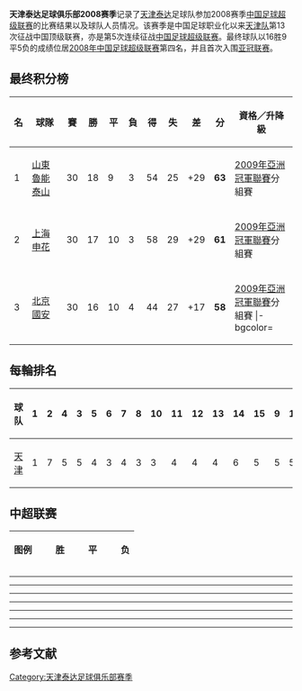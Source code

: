 {{Infobox football club season
| club               = [[天津泰达足球俱乐部|天津泰达]]
| season             = <!-- 注释出：[[File:Tianjing_taida_FC.svg|120px]] --><br>2008
| manager            = {{flagicon|Czech Republic}} [[约瑟夫·雅拉宾斯基|雅拉宾斯基]]<br />{{flagicon|CHN}}[[左树声|左树声]]
| chairman           = {{flagicon|CHN}} 李广益
| chrtitle           = 总经理
| league             = [[中国足球超级联赛|中超联赛]]
| league result      = [[2008年中国足球超级联赛|第四名]]

|pattern_la1=|pattern_b1=|pattern_ra1=| 
|leftarm1=FFFFFF|body1=FFFFFF|rightarm1=FFFFFF|shorts1=FFFFFF|socks1=FFFFFF|
|pattern_la2=|pattern_b2=|pattern_ra2=| 
|leftarm2=3333FF|body2=3333FF|rightarm2=3333FF|shorts2=3333FF|socks2=3333FF| 
| prevseason         = [[天津泰达足球俱乐部2007赛季|2007年]]
| nextseason         = [[天津泰达足球俱乐部2009赛季|2009年]]
}}

'''天津泰达足球俱乐部2008赛季'''记录了[[天津泰达|天津泰达]]足球队参加2008赛季[[2008年中国足球超级联赛|中国足球超级联赛]]的比赛结果以及球队人员情况。该赛季是中国足球职业化以来[[天津泰达|天津队]]第13次征战中国顶级联赛，亦是第5次连续征战[[中国足球超级联赛|中国足球超级联赛]]。最终球队以16胜9平5负的成绩位居[[2008年中国足球超级联赛|2008年中国足球超级联赛]]第四名，并且首次入围[[亚冠联赛|亚冠联赛]]。

== 最终积分榜 ==
{| class="wikitable sortable" style="text-align: center; width: 75%; font-size: 90%"
! style="width: 6%" | 名
! style="width: 21%"| 球隊
! style="width: 5%" | 賽
! style="width: 5%" | 勝
! style="width: 5%" | 平
! style="width: 5%" | 負
! style="width: 5%" | 得
! style="width: 5%" | 失
! style="width: 6%" | 差
! style="width: 6%" | 分
! style="width: 30%"| 資格／升降級
|- bgcolor=gold
|1||align="left"|[[山東魯能泰山足球俱樂部|山東魯能泰山]]||30||18||9||3||54||25||+29||'''63'''||[[2009年亞洲冠軍聯賽|2009年亞洲冠軍聯賽]]分組賽
|- bgcolor=silver
|2||align="left"|[[上海申花足球俱樂部|上海申花]]||30||17||10||3||58||29||+29||'''61'''||[[2009年亞洲冠軍聯賽|2009年亞洲冠軍聯賽]]分組賽
|- bgcolor=#DEB887
|3||align="left"|[[北京國安足球俱樂部|北京國安]]||30||16||10||4||44||27||+17||'''58'''||[[2009年亞洲冠軍聯賽|2009年亞洲冠軍聯賽]]分組賽
|- bgcolor=
|4||align="left"|[[天津泰達足球俱樂部|天津泰達]]||30||16||9||5||54||29||+25||'''57'''||[[2009年亞洲冠軍聯賽|2009年亞洲冠軍聯賽]]分組賽
|}

== 每輪排名 ==
{| class="wikitable sortable" style="text-align: center; font-size: 80%"
|-
! 球队<br />
! 1<br />
! 2<br />
! 4<br />
! 3<br />
! 5<br />
! 6<br />
! 7<br />
! 8<br />
! 10<br />
! 11<br />
! 12<br />
! 13<br />
! 14<br />
! 15<br />
! 9<br />
! 16<br />
! 17<br />
! 18<br />
! 19<br />
! 20<br />
! 21<br />
! 22<br />
! 23<br />
! 24<br />
! 25<br />
! 26<br />
! 27<br />
! 28<br />
! 29<br />
! 30<br />
|-
| [[天津泰達足球俱樂部|天津]]
| bgcolor= gold    | 1
| 7
| 5
| 5
| bgcolor=#ACE1AF  | 4 
| bgcolor= #B87333 | 3
| bgcolor=#ACE1AF  | 4 
| bgcolor= #B87333 | 3
| bgcolor= #B87333 | 3
| bgcolor=#ACE1AF  | 4 
| bgcolor=#ACE1AF  | 4 
| bgcolor=#ACE1AF  | 4 
| 6
| 5
| 5
| 5
| bgcolor=#ACE1AF  | 4 
| bgcolor=#ACE1AF  | 4 
| bgcolor=#ACE1AF  | 4 
| bgcolor=#ACE1AF  | 4 
| bgcolor=#ACE1AF  | 4 
| bgcolor=#ACE1AF  | 4 
| bgcolor=#ACE1AF  | 4 
| bgcolor=#ACE1AF  | 4 
| 5
| 5
| bgcolor=#ACE1AF  | 4 
| bgcolor=#ACE1AF  | 4 
| bgcolor=#ACE1AF  | 4 
| bgcolor=#ACE1AF  | 4 
|}

==中超联赛==
{|class="wikitable"
!图例
|width=10px bgcolor=CCFFCC| ||胜
|width=10px bgcolor=FFFFCC| ||平
|width=10px bgcolor=FFCCCC| ||负
|}

----
{{footballbox
| bg =#CCFFCC
| date =第 01 轮<br>2008-03-30 15:35
| team1 =天津泰达
| score =4 - 0
| team2 =[[浙江绿城|浙江绿城]]
| goals1 =[[约翰内斯·桑托斯|桑托斯]] {{goal|27}}<br>[[蒿俊闵|蒿俊闵]]{{goal|51}}<br>[[蒿俊闵|蒿俊闵]]{{goal|65}}<br>[[毛彪|毛彪]]{{goal|84}}
| goals2 =
| stadium = [[天津|天津]][[泰达体育场|泰达体育场]]
}}
----
{{footballbox
| bg =#FFCCCC
| date =第 02 轮<br>2008-04-05 19:45
| team1 =[[上海申花|上海申花]]
| score =2 - 1
| team2 =天津泰达
| goals1 =[[郜林|郜林]] {{goal|75}}<br>[[郜林|郜林]]{{goal|78}}
| goals2 ={{goal|65}}[[蒿俊闵|蒿俊闵]]
| stadium = [[上海|上海]][[虹口体育场|虹口体育场]]
}}
----
{{footballbox
| bg =#FFFFCC
| date =第 04 轮<br>2008-04-09 15:35 
| team1 =天津泰达
| score =1 - 1
| team2 =[[青岛中能|青岛中能]]
| goals1 =[[曹阳|曹阳]]{{goal|85}}
| goals2 ={{goal|32}}[[布朗|布朗]]
| stadium = [[天津|天津]][[泰达体育场|泰达体育场]]
}}
----
{{footballbox
| bg =#FFFFCC
| date =第 03 轮<br>2008-04-13 15:35 
| team1 =天津泰达
| score =1 - 1
| team2 =[[深圳足球俱乐部|深圳上清饮]]
| goals1 =[[埃貝爾·路易斯·庫奇|路易斯]]{{goal|45}}
| goals2 ={{goal|27}}[[约翰森|约翰森]]
| stadium = [[天津|天津]][[泰达体育场|泰达体育场]]
}}
----
{{footballbox 
| bg =#CCFFCC
| date =第 05 轮<br>2008-04-27 15:35   
| team1 =[[长沙金德|长沙金德]]
| score = 1 - 3
| team2 =天津泰达
| goals1 =  [[赵铭|赵铭]]{{goal|73}}
| goals2 =  {{goal|06}} [[埃貝爾·路易斯·庫奇|路易斯]]<br>{{goal|29}}[[埃貝爾·路易斯·庫奇|路易斯]]<br>{{goal|62}}[[蒿俊闵|蒿俊闵]]
| stadium = [[长沙|长沙]][[贺龙体育场|贺龙体育场]]
}}
----
{{footballbox
| bg =#CCFFCC
| date =第 06 轮<br>2008-05-02 19:30
| team1 =天津泰达
| score =3 - 1
| team2 =[[成都谢菲联|成都谢菲联]]
| goals1 =[[埃貝爾·路易斯·庫奇|路易斯]] {{goal|20}}<br>[[张烁|张烁]]{{goal|36}}（pen）<br>[[埃貝爾·路易斯·庫奇|路易斯]]{{goal|79}}
| goals2 ={{goal|35}} [[汪嵩|汪嵩]]
| stadium = [[天津|天津]][[泰达体育场|泰达体育场]]
}}
----
{{footballbox
| bg =#FFFFCC
| date =第 07 轮<br>2008-05-10 19:30 
| team1 =[[河南建业|河南建业]]
| score =1 - 1
| team2 =天津泰达
| goals1 =[[道格拉斯|道格拉斯]]{{goal|37}}
| goals2 ={{goal|24}}[[张烁|张烁]]
| stadium = [[郑州|郑州]][[航海体育场|航海体育场]]
}}

== 参考文献 ==
<div class="references-small">
<references />
</div>

{{2008年中超分类名单天津}}
{{天津泰达足球俱乐部}}

[[Category:天津泰达足球俱乐部赛季|Category:天津泰达足球俱乐部赛季]]